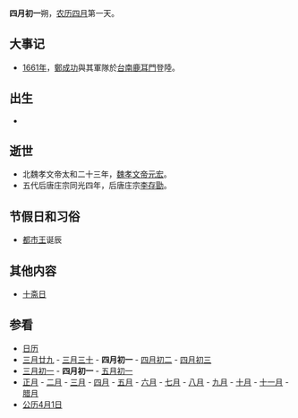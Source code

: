 {{Lunar04Calendar}}
'''四月初一'''朔，[[农历|农历]][[四月_(农历)|四月]]第一天。

==大事记==
*[[1661年|1661年]]，[[鄭成功|鄭成功]]與其軍隊於[[台南|台南]][[鹿耳門|鹿耳門]]登陸。

==出生==
*

==逝世==
*北魏孝文帝太和二十三年，[[魏孝文帝|魏孝文帝]][[元宏|元宏]]。
*五代后唐庄宗同光四年，后唐庄宗[[李存勖|李存勖]]。

==节假日和习俗==
*[[都市王|都市王]]诞辰

==其他内容==
*[[十斋日|十斋日]]

==参看==
*[[历史上的今天|日历]]
*[[三月廿九|三月廿九]] - [[三月三十|三月三十]] - '''四月初一''' - [[四月初二|四月初二]] - [[四月初三|四月初三]]
*[[三月初一|三月初一]] - '''四月初一''' - [[五月初一|五月初一]]
*[[正月|正月]] - [[二月_(农历)|二月]] - [[三月_(农历)|三月]] - [[四月_(农历)|四月]] - [[五月_(农历)|五月]] - [[六月_(农历)|六月]] - [[七月_(农历)|七月]] - [[八月_(农历)|八月]] - [[九月_(农历)|九月]] - [[十月_(农历)|十月]] - [[十一月_(农历)|十一月]] - [[腊月|腊月]]
*[[公历|公历]][[4月1日|4月1日]]